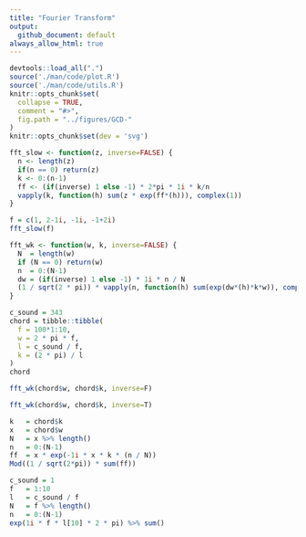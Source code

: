 ```yaml
---
title: "Fourier Transform"
output:
  github_document: default
always_allow_html: true
---
```

```r
devtools::load_all(".")
source('./man/code/plot.R')
source('./man/code/utils.R')
knitr::opts_chunk$set(
  collapse = TRUE,
  comment = "#>",
  fig.path = "../figures/GCD-"
)
knitr::opts_chunk$set(dev = 'svg')
```

```r
fft_slow <- function(z, inverse=FALSE) {
  n <- length(z)
  if(n == 0) return(z)
  k <- 0:(n-1)
  ff <- (if(inverse) 1 else -1) * 2*pi * 1i * k/n
  vapply(k, function(h) sum(z * exp(ff*(h))), complex(1))
}
```

```r
f = c(1, 2-1i, -1i, -1+2i)
fft_slow(f)
```

```r
fft_wk <- function(w, k, inverse=FALSE) {
  N  = length(w)
  if (N == 0) return(w)
  n  = 0:(N-1)
  dw = (if(inverse) 1 else -1) * 1i * n / N
  (1 / sqrt(2 * pi)) * vapply(n, function(h) sum(exp(dw*(h)*k*w)), complex(1))
}
```

```r
c_sound = 343
chord = tibble::tibble(
  f = 100*1:10,
  w = 2 * pi * f,
  l = c_sound / f,
  k = (2 * pi) / l
)
chord
```

```r
fft_wk(chord$w, chord$k, inverse=F)
```

```r
fft_wk(chord$w, chord$k, inverse=T)
```

```r
k   = chord$k
x   = chord$w
N   = x %>% length()
n   = 0:(N-1)
ff  = x * exp(-1i * x * k * (n / N))
Mod((1 / sqrt(2*pi)) * sum(ff))
```
```r
c_sound = 1
f   = 1:10
l   = c_sound / f
N   = f %>% length()
n   = 0:(N-1)
exp(1i * f * l[10] * 2 * pi) %>% sum()
```
